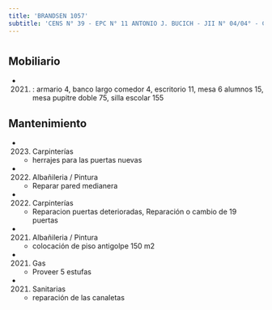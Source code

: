 ```yaml
---
title: 'BRANDSEN 1057'
subtitle: 'CENS N° 39 - EPC N° 11 ANTONIO J. BUCICH - JII N° 04/04° - CAIYJ LA BOCA'
---
```


#


## Mobiliario

*  (2021) : armario 4, banco largo comedor 4, escritorio 11, mesa 6 alumnos 15, mesa pupitre doble 75, silla escolar 155 





## Mantenimiento

*  (2023) Carpinterías 
    + herrajes para las puertas nuevas

*  (2022) Albañileria / Pintura 
    + Reparar pared medianera

*  (2022) Carpinterías 
    + Reparacion puertas deterioradas, Reparación o cambio de 19 puertas

*  (2021) Albañileria / Pintura 
    + colocación  de piso antigolpe 150 m2

*  (2021) Gas 
    + Proveer 5 estufas

*  (2021) Sanitarias 
    + reparación de las canaletas




